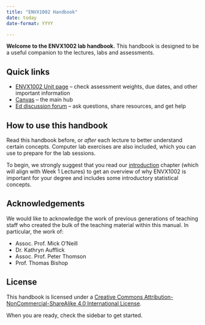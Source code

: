 ```yaml
---
title: "ENVX1002 Handbook"
date: today
date-format: YYYY

---
```


**Welcome to the ENVX1002 lab handbook.** This handbook is designed to be a useful companion to the lectures, labs and assessments.

## Quick links

- [ENVX1002 Unit page](https://www.sydney.edu.au/units/ENVX1002) -- check assessment weights, due dates, and other important information
- [Canvas](https://canvas.sydney.edu.au) -- the main hub
- [Ed discussion forum](https://edstem.org/au/dashboard) -- ask questions, share resources, and get help

## How to use this handbook

Read this handbook before, or *after* each lecture to better understand certain concepts. Computer lab exercises are also included, which you can use to prepare for the lab sessions.

To begin, we strongly suggest that you read our [introduction](/001-intro.qmd) chapter (which will align with Week 1 Lectures) to get an overview of why ENVX1002 is important for your degree and includes some introductory statistical concepts.

::: {.callout-note}
## Acknowledgements

We would like to acknowledge the work of previous generations of teaching staff who created the bulk of the teaching material within this manual. In particular, the work of:

- Assoc. Prof. Mick O’Neill
- Dr. Kathryn Aufflick
- Assoc. Prof. Peter Thomson
- Prof. Thomas Bishop
:::

::: {.callout-tip}
## License
This handbook is licensed under a [Creative Commons Attribution-NonCommercial-ShareAlike 4.0 International License](https://creativecommons.org/licenses/by-nc-sa/4.0/).
:::


When you are ready, check the sidebar to get started.
